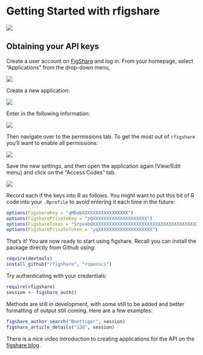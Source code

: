# Getting Started with rfigshare

![](../../rfigshare.png)


## Obtaining your API keys

Create a user account on [FigShare](http://figshare.com) and log in.  From your homepage, select "Applications" from the drop-down menu,

![](figure/applications.png)

Create a new application:

![](figure/createnew.png)


Enter in the following information: 

![](figure/create_app1.png)

Then navigate over to the permissions tab.  To get the most out of `rfigshare` you'll want to enable all permissions:

![](figure/create_app2.png)

Save the new settings, and then open the application again (View/Edit menu) and click on the "Access Codes" tab.

![](figure/smudge_keys.png)

Record each if the keys into R as follows.  You might want to put this bit of R code into your `.Rprofile` to avoid entering it each time in the future:

```r
options(FigshareKey = "qMDabXXXXXXXXXXXXXXXXX")
options(FigsharePrivateKey = "zQXXXXXXXXXXXXXXXXXXXX")
options(FigshareToken = "SrpxabQXXXXXXXXXXXXXXXXXXXXXXXXXXXXXXXXXXXXXXXXXXXXXXXXXXXXXXXXXXX")
options(FigsharePrivateToken = "yqXXXXXXXXXXXXXXXXXXXX")
```

That's it! You are now ready to start using figshare.  Recall you can install the package directly from Github using: 

```r
require(devtools)
install_github("rfigshare", "ropensci")
```

Try authenticating with your credentials:

``` r
require(rfigshare)
session <- figshare_auth()
````

Methods are still in development, with some still to be added and better formatting of output still coming. Here are a few examples:

``` r
figshare_author_search("Boettiger", session)
figshare_article_details("138", session)
``` 




There is a nice video introduction to creating applications for the API on the [figshare blog](http://figshare.com/blog/figshare_API_available_to_all/48).
